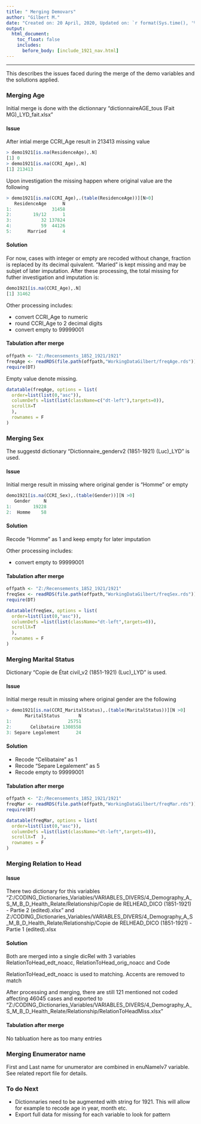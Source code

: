 ---
title: " Merging Demovars"
author: "Gilbert M."
date: "Created on: 20 April, 2020, Updated on: `r format(Sys.time(), '%d %B, %Y')`"
output:
  html_document:
    toc_float: false
    includes:
      before_body: [include_1921_nav.html]
---

*** 

This describes the issues faced during the merge of the demo variables and the solutions applied. 

### Merging Age

Initial merge is done with the dictionnary "dictionnaireAGE_tous (Fait MG)_LYD_fait.xlsx"

#### Issue
After intial merge CCRI_Age result in 213413 missing value

```{r,eval=FALSE}
> demo1921[is.na(ResidenceAge),.N]
[1] 0
> demo1921[is.na(CCRI_Age),.N]
[1] 213413

```

Upon investigation the missing happen where original value are the following

```{r,eval=FALSE}
> demo1921[is.na(CCRI_Age),.(table(ResidenceAge))][N>0]
   ResidenceAge      N
1:               31458
2:        19/12      1
3:           32 137824
4:           59  44126
5:      Married      4

```

#### Solution

For now, cases with integer or empty are recoded without change, fraction is replaced by its decimal quivalent. "Maried" is kept missing and may be subjet of later imputation. After these processing, the total missing for futher investigation and imputation is:

```{r,eval=FALSE}
demo1921[is.na(CCRI_Age),.N]
[1] 31462

```

Other processing includes:  

- convert CCRI_Age to numeric 
- round CCRI_Age to 2 decimal digits 
- convert empty to 99999001


#### Tabulation after merge

```{r, include = FALSE}
offpath <- "Z:/Recensements_1852_1921/1921"
freqAge <- readRDS(file.path(offpath,"WorkingDataGilbert/freqAge.rds"))
require(DT)
```

Empty value denote missing.

```{r, echo= FALSE}
datatable(freqAge, options = list(
  order=list(list(0,"asc")),
  columnDefs =list(list(className=c("dt-left"),targets=0)),
  scrollX=T
  ),
  rownames = F
)
```


### Merging Sex

The suggestd dictionary "Dictionnaire_genderv2 (1851-1921) (Luc)_LYD" is used.

#### Issue
Initial merge result in missing where original gender is "Homme" or empty

```{r,eval=FALSE}
demo1921[is.na(CCRI_Sex),.(table(Gender))][N >0]
   Gender     N
1:        19228
2:  Homme    58

```

#### Solution
Recode "Homme" as 1 and keep empty for later imputation

Other processing includes:

- convert empty to 99999001 



#### Tabulation after merge
```{r, include = FALSE}
offpath <- "Z:/Recensements_1852_1921/1921"
freqSex <- readRDS(file.path(offpath,"WorkingDataGilbert/freqSex.rds"))
require(DT)
```


```{r, echo= FALSE}
datatable(freqSex, options = list(
  order=list(list(0,"asc")),
  columnDefs =list(list(className="dt-left",targets=0)),
  scrollX=T
  ),
  rownames = F
)
```




### Merging Marital Status

Dictionary "Copie de État civil_v2 (1851-1921) (Luc)_LYD" is used.

#### Issue
Initial merge result in missing where original gender are the following

```{r,eval=FALSE}

> demo1921[is.na(CCRI_MaritalStatus),.(table(MaritalStatus))][N >0]
       MaritalStatus       N
1:                     25751
2:       Celibataire 1308558
3: Separe Legalement      24

```

#### Solution
- Recode "Celibataire" as 1 
- Recode "Separe Legalement" as 5
- Recode empty to 99999001

#### Tabulation after merge
```{r, include = FALSE}
offpath <- "Z:/Recensements_1852_1921/1921"
freqMar <- readRDS(file.path(offpath,"WorkingDataGilbert/freqMar.rds"))
require(DT)
```



```{r, echo= FALSE}
datatable(freqMar, options = list(
  order=list(list(0,"asc")),
  columnDefs =list(list(className="dt-left",targets=0)),
  scrollX=T  ),
  rownames = F
)
```







### Merging Relation to Head
#### Issue
There two dictionary for this variables
"Z:/CODING_Dictionaries_Variables/VARIABLES_DIVERS/4_Demography_A_S_M_B_D_Health_Relate/Relationship/Copie de RELHEAD_DICO (1851-1921) - Partie 2 (edited).xlsx" and
Z:/CODING_Dictionaries_Variables/VARIABLES_DIVERS/4_Demography_A_S_M_B_D_Health_Relate/Relationship/Copie de RELHEAD_DICO (1851-1921) - Partie 1 (edited).xlsx

#### Solution
Both are merged into a single dicRel with 3 variables RelationToHead_edt_noacc, RelationToHead_orig_noacc and Code

RelationToHead_edt_noacc is used to matching. 
Accents are removed to match

After processing and merging, there are still 121 mentioned not coded affecting 46045 cases and exported to "Z:/CODING_Dictionaries_Variables/VARIABLES_DIVERS/4_Demography_A_S_M_B_D_Health_Relate/Relationship/RelationToHeadMiss.xlsx"


#### Tabulation after merge
No tabluation here as too many entries


### Merging Enumerator name
First and Last name for unumerator are combined in enuNamelv7 variable. See related report file for details. 


### To do Next
* Dictionnaries need to be augmented with string for 1921. This will allow for example to recode age in year, month etc. 
* Export full data for missing for each variable to look for pattern





